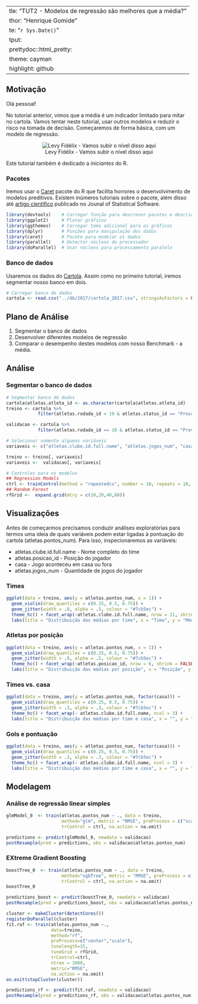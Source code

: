   ---
title: "TUT2 - Modelos de regressão são melhores que a média?"
author: "Henrique Gomide"
date: "`r Sys.Date()`"
output:
  prettydoc::html_pretty:
    theme: cayman
    highlight: github
---

## Motivação

Olá pessoal!

No tutorial anterior, vimos que a média é um indicador limitado para mitar no cartola. Vamos tentar neste tutorial, usar outros modelos e reduzir o risco na tomada de decisão. Começaremos de forma básica, com um modelo de regressão.

<center>![Levy Fidélix - Vamos subir o nível disso aqui](http://geradormemes.com/media/created/n931gu.jpg)</center>

Este tutorial também é dedicado a _iniciantes_ do R. 

### Pacotes

Iremos usar o [Caret](http://caret.r-forge.r-project.org) pacote do R que facilita horrores o desenvolvimento de modelos preditivos. Existem inúmeros tutoriais sobre o pacote, além disso até [artigo científico](https://www.jstatsoft.org/article/view/v028i05) publicado no Jounal of Statistical Software.

```r
library(devtools)    # Carregar função para descrever pacotes e descrição do R
library(ggplot2)     # Plotar gráficos
library(ggthemes)    # Carregar tema adicional para os gráficos
library(dplyr)       # Funções para manipulação dos dados 
library(caret)       # Pacote para modelar os dados
library(parallel)    # Detectar núcleos do processador
library(doParallel)  # Usar núcleos para processamento paralelo
```


### Banco de dados

Usaremos os dados do [Cartola](https://github.com/henriquepgomide/caRtola/tree/master/db). Assim como no primeiro tutorial, iremos segmentar nosso banco em dois. 

```r
# Carregar banco de dados
cartola <- read.csv("../db/2017/cartola_2017.csv", stringsAsFactors = FALSE)
```


## Plano de Análise

1. Segmentar o banco de dados
2. Desenvolver diferentes modelos de regressão
3. Comparar o desempenho destes modelos com nosso Benchmark - a média.

## Análise

### Segmentar o banco de dados
```r
# Segmentar banco de dados
cartola$atletas.atleta_id <- as.character(cartola$atletas.atleta_id)
treino <- cartola %>%
            filter(atletas.rodada_id < 10 & atletas.status_id == "Provável")

validacao <- cartola %>%
            filter(atletas.rodada_id == 10 & atletas.status_id == "Provável")

# Selecionar somente algumas variáveis
variaveis <- c("atletas.clube.id.full.name", "atletas.jogos_num", "casa", "atletas.posicao_id", "atletas.pontos_num", "atletas.media_num")

treino <- treino[, variaveis]
variaveis <-  validacao[, variaveis]

# Controles para os modelos
## Regression Models
ctrl <- trainControl(method = "repeatedcv", number = 10, repeats = 10, allowParallel = TRUE, verboseIter = TRUE)
## Random Forest
rfGrid <-  expand.grid(mtry = c(10,20,40,80))   
```

## Visualizações

Antes de começarmos precisamos conduzir análises exploratórias para termos uma ideia de quais variáveis podem estar ligadas à pontuação do cartola (atletas.pontos_num). Para isso, inspecionaremos as variáveis:

* atletas.clube.id.full.name - Nome completo do time
* atletas.posicao_id - Posição do jogador
* casa - Jogo aconteceu em casa ou fora
* atletas.jogos_num - Quantidade de jogos do jogador

### Times
```r
ggplot(data = treino, aes(y = atletas.pontos_num, x = 1)) + 
  geom_violin(draw_quantiles = c(0.25, 0.5, 0.75)) + 
  geom_jitter(width = .8, alpha = .5, colour = "#7cb5ec") +
  theme_hc() + facet_wrap(~atletas.clube.id.full.name, nrow = 21, shrink = FALSE) + coord_flip() + 
  labs(title = "Distribuição das médias por time", x = "Time", y = "Média")
```


### Atletas por posição

```r
ggplot(data = treino, aes(y = atletas.pontos_num, x = 1)) + 
  geom_violin(draw_quantiles = c(0.25, 0.5, 0.75)) + 
  geom_jitter(width = .8, alpha = .5, colour = "#7cb5ec") +
  theme_hc() + facet_wrap(~atletas.posicao_id, nrow = 6, shrink = FALSE) + coord_flip() + 
  labs(title = "Distribuição das médias por posição", x = "Posição", y = "Média")
```


### Times vs. casa

```r
ggplot(data = treino, aes(y = atletas.pontos_num, factor(casa))) + 
  geom_violin(draw_quantiles = c(0.25, 0.5, 0.75)) + 
  geom_jitter(width = .3, alpha = .3, colour = "#7cb5ec") +
  theme_hc() + facet_wrap(~ atletas.clube.id.full.name, ncol = 3) +
  labs(title = "Distribuição das médias por time e casa", x = "", y = "Pontuação")
```

### Gols e pontuação

```r
ggplot(data = treino, aes(y = atletas.pontos_num, factor(casa))) + 
  geom_violin(draw_quantiles = c(0.25, 0.5, 0.75)) + 
  geom_jitter(width = .3, alpha = .3, colour = "#7cb5ec") +
  theme_hc() + facet_wrap(~ atletas.clube.id.full.name, ncol = 3) +
  labs(title = "Distribuição das médias por time e casa", x = "", y = "Pontuação")
```

## Modelagem

### Análise de regressão linear simples
```r
glmModel_0  <- train(atletas.pontos_num ~ ., data = treino, 
                     method="glm", metric = "RMSE", preProcess = c("scale", "center"),
                     trControl = ctrl, na.action = na.omit)
```

```r
predictions <- predict(glmModel_0, newdata = validacao)
postResample(pred = predictions, obs = validacao$atletas.pontos_num)
```


### EXtreme Gradient Boosting

```r
boostTree_0  <- train(atletas.pontos_num ~ ., data = treino, 
                     method="xgbTree", metric = "RMSE", preProcess = c("scale", "center"),
                     trControl = ctrl, na.action = na.omit)
boostTree_0

```

```r
predictions_boost <- predict(boostTree_0, newdata = validacao)
postResample(pred = predictions_boost, obs = validacao$atletas.pontos_num)
```

```r
cluster <- makeCluster(detectCores())
registerDoParallel(cluster)
fit.raf <- train(atletas.pontos_num ~.,
                 data=treino,
                 method="rf",
                 preProcess=c("center","scale"),
                 tunelength=15,
                 tuneGrid = rfGrid,
                 trControl=ctrl,
                 ntree = 1000,
                 metric="RMSE",
                 na.action = na.omit)
on.exit(stopCluster(cluster))
```

```r
predictions_rf <- predict(fit.raf, newdata = validacao)
postResample(pred = predictions_rf, obs = validacao$atletas.pontos_num)
```

